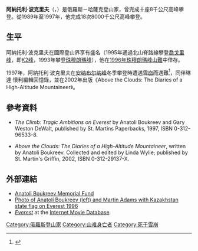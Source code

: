 {{noteTA
|1 = zh-cn:珠穆朗玛峰; zh-hk:珠穆朗瑪峰; zh-tw:聖母峰; zh-sg:珠穆朗玛峰
}}
{{Infobox person
| name        = Anatoli Boukreev
| image       = Anatoli_Bukrejev_Kasahstani_alpinist_1991.jpg
| alt         = 300px
| caption     = 1991
| birth_date  = {{birth date|1958|1|16}}
| birth_place = {{flag|Russian SFSR}}[[科爾基諾|科爾基諾]]
| death_date  = {{death date and age|1997|12|25|1958|1|16}}
| death_place = {{NEP}}[[安纳布尔纳峰|安纳布尔纳峰]]
| death_cause = [[雪崩|雪崩]]
| nationality = {{KAZ}}
| ethnicity   = [[哈萨克族|哈萨克族]]
| other_names = 
| alma_mater  = Chelyabinsk University
| education   = Bachelor of Science
| known_for   = 18 ascents of 8,000 metre peaks
| occupation  = Mountaineer
}}

'''阿納托利·波克里夫'''（{{lang-ru|Анато́лий Никола́евич Букре́ев}}，{{bd|1958年|1月16日|1997年|12月25日|catIdx=Boukreev}}）是俄羅斯－哈薩克登山家，曾完成十座8千公尺高峰攀登。從1989年至1997年，他完成18次8000千公尺高峰攀登。

==生平==
阿納托利·波克里夫在國際登山界享有盛名（1995年通過北山脊路線攀登[[喬戈里峰|喬戈里峰]]，即[[K2峰|K2峰]]，1993年攀登[[珠穆朗瑪峰|珠穆朗瑪峰]]），他在[[1996年珠穆朗瑪峰事故|1996年珠穆朗瑪峰山難]]中倖存。

1997年，阿納托利·波克里夫在[[安纳布尔纳峰|安纳布尔纳峰]]冬季攀登時遭遇[[雪崩|雪崩]]而遇難<ref name="GammelgaardSeal2000">{{cite book|author1=Lene Gammelgaard|author2=Press Seal|title=Climbing High: A Woman's Account of Surviving the Everest Tragedy|url=http://books.google.com/books?id=OyYET6wHSacC&pg=PA207|accessdate=25 September 2012|date=20 June 2000|publisher=HarperCollins|isbn=978-0-06-095361-4|page=207}}</ref>，同伴琳達·懷利編輯回憶錄，並在2002年出版《Above the Clouds: The Diaries of a High-Altitude Mountaineer》。

==參考資料==
{{Reflist}}

*''The Climb: Tragic Ambitions on Everest'' by Anatoli Boukreev and Gary Weston DeWalt, published by St. Martins Paperbacks, 1997, ISBN 0-312-96533-8.

*''Above the Clouds: The Diaries of a High-Altitude Mountaineer'', written by Anatoli Boukreev. Collected and edited by Linda Wylie; published by St. Martin's Griffin, 2002, ISBN 0-312-29137-X.

==外部連結==
* [http://www.boukreev.org/ Anatoli Boukreev Memorial Fund]
* [http://old.risk.ru/rus/pics/people/boukreev/galery/big_3.jpg Photo of Anatoli Boukreev (left) and Martin Adams with Kazakhstan state flag on Everest 1996]
* [http://www.imdb.com/title/tt2719848/?ref_=fn_al_tt_1 ''Everest''] at the [http://www.imdb.com/ Internet Movie Database] {{Wayback|url=http://www.imdb.com/ |date=20171213090124 }}

{{Authority control}}

{{DEFAULTSORT:Boukreev, Anatoli}}
[[Category:俄羅斯登山家|Category:俄羅斯登山家]]
[[Category:山难身亡者|Category:山难身亡者]]
[[Category:死于雪崩|Category:死于雪崩]]
